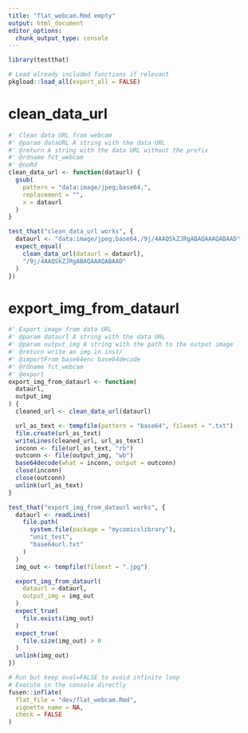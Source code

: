```yaml
---
title: "flat_webcam.Rmd empty"
output: html_document
editor_options: 
  chunk_output_type: console
---
```


```r
library(testthat)
```

```r
# Load already included functions if relevant
pkgload::load_all(export_all = FALSE)
```

# clean_data_url
    
```r
#' Clean data URL from webcam
#' @param dataURL A string with the data URL
#' @return A string with the data URL without the prefix
#' @rdname fct_webcam
#' @noRd
clean_data_url <- function(dataurl) {
  gsub(
    pattern = "data:image/jpeg;base64,",
    replacement = "",
    x = dataurl
  )
}
```

```r
test_that("clean_data_url works", {
  dataurl <- "data:image/jpeg;base64,/9j/4AAQSkZJRgABAQAAAQABAAD"
  expect_equal(
    clean_data_url(dataurl = dataurl),
    "/9j/4AAQSkZJRgABAQAAAQABAAD"
  )
})
```
  
# export_img_from_dataurl
    
```r
#' Export image from data URL
#' @param dataurl A string with the data URL
#' @param output_img A string with the path to the output image
#' @return write an img in inst/
#' @importFrom base64enc base64decode
#' @rdname fct_webcam
#' @export
export_img_from_dataurl <- function(
  dataurl,
  output_img
) {
  cleaned_url <- clean_data_url(dataurl)

  url_as_text <- tempfile(pattern = "base64", fileext = ".txt")
  file.create(url_as_text)
  writeLines(cleaned_url, url_as_text)
  inconn <- file(url_as_text, "rb")
  outconn <- file(output_img, "wb")
  base64decode(what = inconn, output = outconn)
  close(inconn)
  close(outconn)
  unlink(url_as_text)
}
```
  
  
```r
test_that("export_img_from_dataurl works", {
  dataurl <- readLines(
    file.path(
      system.file(package = "mycomicslibrary"),
      "unit_test",
      "base64url.txt"
    )
  )
  img_out <- tempfile(fileext = ".jpg")

  export_img_from_dataurl(
    dataurl = dataurl,
    output_img = img_out
  )
  expect_true(
    file.exists(img_out)
  )
  expect_true(
    file.size(img_out) > 0
  )
  unlink(img_out)
})
```
  

```r
# Run but keep eval=FALSE to avoid infinite loop
# Execute in the console directly
fusen::inflate(
  flat_file = "dev/flat_webcam.Rmd",
  vignette_name = NA,
  check = FALSE
)
```

 